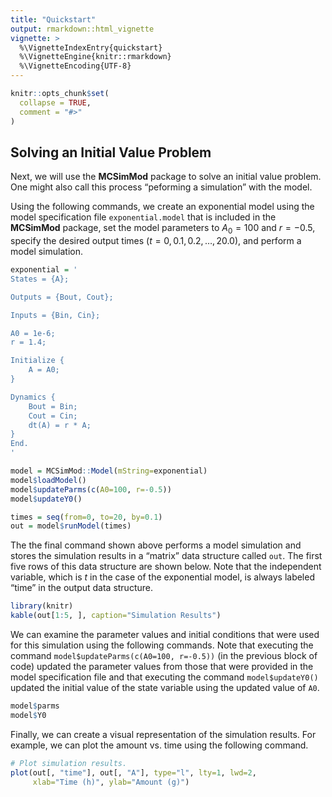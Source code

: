 ```yaml
---
title: "Quickstart"
output: rmarkdown::html_vignette
vignette: >
  %\VignetteIndexEntry{quickstart}
  %\VignetteEngine{knitr::rmarkdown}
  %\VignetteEncoding{UTF-8}
---
```


```r
knitr::opts_chunk$set(
  collapse = TRUE,
  comment = "#>"
)
```

## Solving an Initial Value Problem

Next, we will use the **MCSimMod** package to solve an initial value problem. One might also call this process "peforming a simulation" with the model.

Using the following commands, we create an exponential model using the model specification file `exponential.model` that is included in the **MCSimMod** package, set the model parameters to $A_0 = 100$ and $r = -0.5$, specify the desired output times ($t = 0, 0.1, 0.2, \ldots, 20.0$), and perform a model simulation.
```r
exponential = '
States = {A};

Outputs = {Bout, Cout};

Inputs = {Bin, Cin};

A0 = 1e-6;
r = 1.4;

Initialize {
    A = A0;
}

Dynamics {
    Bout = Bin;
    Cout = Cin;
    dt(A) = r * A;
}
End.
'

model = MCSimMod::Model(mString=exponential)
model$loadModel()
model$updateParms(c(A0=100, r=-0.5))
model$updateY0()

times = seq(from=0, to=20, by=0.1)
out = model$runModel(times)
```

The the final command shown above performs a model simulation and stores the simulation results in a "matrix" data structure called `out`. The first five rows of this data structure are shown below. Note that the independent variable, which is $t$ in the case of the exponential model, is always labeled "time" in the output data structure.
```r
library(knitr)
kable(out[1:5, ], caption="Simulation Results")
```

We can examine the parameter values and initial conditions that were used for this simulation using the following commands. Note that executing the command `model$updateParms(c(A0=100, r=-0.5))` (in the previous block of code) updated the parameter values from those that were provided in the model specification file and that executing the command `model$updateY0()` updated the initial value of the state variable using the updated value of `A0`.
```r
model$parms
model$Y0
```

Finally, we can create a visual representation of the simulation results. For example, we can plot the amount vs. time using the following command.
```r
# Plot simulation results.
plot(out[, "time"], out[, "A"], type="l", lty=1, lwd=2,
     xlab="Time (h)", ylab="Amount (g)")
```
